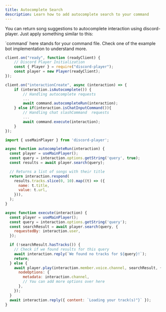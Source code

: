 ```yaml
---
title: Autocomplete Search
description: Learn how to add autocomplete search to your command
---
```


You can return song suggestions to autocomplete interaction using discord-player. Just apply something similar to this:

<Callout type="info">
  `command` here stands for your command file. Check one of the example bot
  implementation to understand more.
</Callout>

```js title="index.js"
client.on("ready", function (readyClient) {
    // Discord Player Initialization
	const { Player } = require("discord-player");
	const player = new Player(readyClient);
});

client.on("interactionCreate", async (interaction) => {
    if (interaction.isAutocomplete()) {
        // Handling autocomplete requests
        ...
        await command.autocompleteRun(interaction);
    } else if(interaction.isChatInputCommand()){
        // Handling chat slashCommand  requests
        ...
        await command.execute(interaction);
    }
});
```

```js title="play.js"
import { useMainPlayer } from 'discord-player';

async function autocompleteRun(interaction) {
  const player = useMainPlayer();
  const query = interaction.options.getString('query', true);
  const results = await player.search(query);

  // Returns a list of songs with their title
  return interaction.respond(
    results.tracks.slice(0, 10).map((t) => ({
      name: t.title,
      value: t.url,
    })),
  );
}

async function execute(interaction) {
  const player = useMainPlayer();
  const query = interaction.options.getString('query');
  const searchResult = await player.search(query, {
    requestedBy: interaction.user,
  });

  if (!searchResult.hasTracks()) {
    // Check if we found results for this query
    await interaction.reply(`We found no tracks for ${query}!`);
    return;
  } else {
    await player.play(interaction.member.voice.channel, searchResult, {
      nodeOptions: {
        metadata: interaction.channel,
        // You can add more options over here
      },
    });
  }
  await interaction.reply({ content: `Loading your track(s)"}` });
}
```
